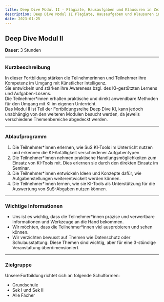 ```yaml
---
title: Deep Dive Modul II - Plagiate, Hausaufgaben und Klausuren in Zeiten von KI
description: Deep Dive Modul II Plagiate, Hausaufgaben und Klausuren in Zeiten von KI (3 Stunden)
date: 2023-01-25
---
```


## Deep Dive Modul II

**Dauer:** 3 Stunden  

---

### **Kurzbeschreibung**

In dieser Fortbildung stärken die Teilnehmerinnen und Teilnehmer ihre Kompetenz im Umgang mit Künstlicher Intelligenz.  
Sie entwickeln und stärken ihre Awareness bzgl. des KI-gestützten Lernens und Aufgaben-Lösens.  
Die Teilnehmer*innen erhalten praktische und direkt anwendbare Methoden für den Umgang mit KI im eigenen Unterricht.  
Das Modul II ist Teil der Fortbildungsreihe Deep Dive KI, kann jedoch unabhängig von den weiteren Modulen besucht werden, da jeweils verschiedene Themenbereiche abgedeckt werden.

---

### **Ablaufprogramm**

1. Die Teilnehmer*innen erlernen, wie SuS KI-Tools im Unterricht nutzen und erkennen die KI-Anfälligkeit verschiedener Aufgabentypen.  
2. Die Teilnehmer*innen nehmen praktische Handlungsmöglichkeiten zum Einsatz von KI-Tools mit. Dies erlernen sie durch den direkten Einsatz im Seminar.  
3. Die Teilnehmer*innen entwickeln Ideen und Konzepte dafür, wie Aufgabenstellungen weiterentwickelt werden können.  
4. Die Teilnehmer*innen lernen, wie sie KI-Tools als Unterstützung für die Auswertung von SuS-Abgaben nutzen können.  

---

### **Wichtige Informationen**

- Uns ist es wichtig, dass die Teilnehmer*innen präzise und verwertbare Informationen und Werkzeuge an die Hand bekommen.  
- Wir möchten, dass die Teilnehmer*innen viel ausprobieren und sehen können.  
- Wir verzichten bewusst auf Themen wie Datenschutz oder Schulausstattung. Diese Themen sind wichtig, aber für eine 3-stündige Veranstaltung überdimensioniert.  

---

### **Zielgruppe**

Unsere Fortbildung richtet sich an folgende Schulformen:
- Grundschule
- Sek I und Sek II
- Alle Fächer  